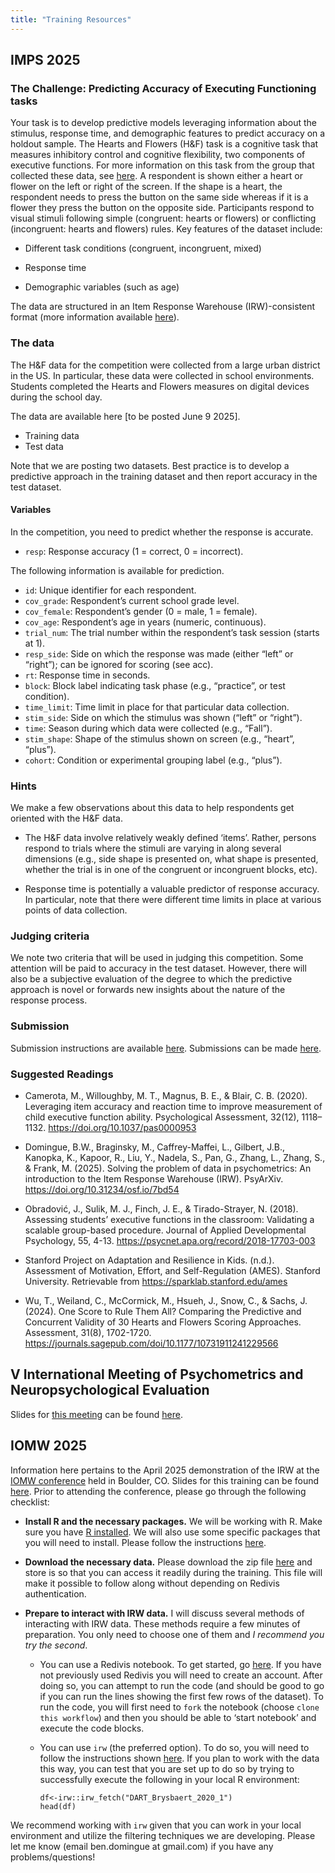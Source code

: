 ```yaml
---
title: "Training Resources"
---
```


## IMPS 2025

### The Challenge: Predicting Accuracy of Executing Functioning tasks

Your task is to develop predictive models leveraging information about the stimulus, response time, and demographic features to predict accuracy on a holdout sample. The Hearts and Flowers (H&F) task is a cognitive task that measures inhibitory control and cognitive flexibility, two components of executive functions. For more information on this task from the group that collected these data, see [here](https://sparklab.stanford.edu/ames). A respondent is shown either a heart or flower on the left or right of the screen. If the shape is a heart, the respondent needs to press the button on the same side whereas if it is a flower they press the button on the opposite side. Participants respond to visual stimuli following simple (congruent: hearts or flowers) or conflicting (incongruent: hearts and flowers) rules. Key features of the dataset include:

* Different task conditions (congruent, incongruent, mixed)

* Response time

* Demographic variables (such as age)

The data are structured in an Item Response Warehouse (IRW)-consistent format (more information available [here](https://itemresponsewarehouse.org/standard.html)).

### The data

The H&F data for the competition were collected from a large urban district in the US. In particular, these data were collected in school environments. Students completed the Hearts and Flowers measures on digital devices during the school day.

The data are available here [to be posted June 9 2025].

* Training data
* Test data

Note that we are posting two datasets. Best practice is to develop a predictive approach in the training dataset and then report accuracy in the test dataset. 

#### Variables

In the competition, you need to predict whether the response is accurate. 

* `resp`: Response accuracy (1 = correct, 0 = incorrect).

The following information is available for prediction.

* `id`: Unique identifier for each respondent.
* `cov_grade`: Respondent’s current school grade level.
* `cov_female`: Respondent’s gender (0 = male, 1 = female).
* `cov_age`: Respondent’s age in years (numeric, continuous).
* `trial_num`: The trial number within the respondent’s task session (starts at 1).
* `resp_side`: Side on which the response was made (either "left" or "right"); can be ignored for scoring (see acc).
* `rt`: Response time in seconds.
* `block`: Block label indicating task phase (e.g., "practice", or test condition).
* `time_limit`: Time limit in place for that particular data collection.
* `stim_side`: Side on which the stimulus was shown ("left" or "right").
* `time`: Season during which data were collected (e.g., "Fall").
* `stim_shape`: Shape of the stimulus shown on screen (e.g., "heart", "plus").
* `cohort`: Condition or experimental grouping label (e.g., "plus").

### Hints

We make a few observations about this data to help respondents get oriented with the H&F data.

* The H&F data involve relatively weakly defined 'items'. Rather, persons respond to trials where the stimuli are varying in along several dimensions (e.g., side shape is presented on, what shape is presented, whether the trial is in one of the congruent or incongruent blocks, etc).

* Response time is potentially a valuable predictor of response accuracy. In particular, note that there were different time limits in place at various points of data collection. 

### Judging criteria

We note two criteria that will be used in judging this competition. Some attention will be paid to accuracy in the test dataset. However, there will also be a subjective evaluation of the degree to which the predictive approach is novel or forwards new insights about the nature of the response process. 

### Submission
Submission instructions are available [here](https://www.psychometricsociety.org/imps2025-datathon-format). Submissions can be made [here](https://forms.gle/3GRpyBq9jdWUW7cS8).

### Suggested Readings

* Camerota, M., Willoughby, M. T., Magnus, B. E., & Blair, C. B. (2020). Leveraging item accuracy and reaction time to improve measurement of child executive function ability. Psychological Assessment, 32(12), 1118–1132. <https://doi.org/10.1037/pas0000953>

* Domingue, B.W., Braginsky, M., Caffrey-Maffei, L., Gilbert, J.B., Kanopka, K., Kapoor, R., Liu, Y., Nadela, S., Pan, G., Zhang, L., Zhang, S., & Frank, M. (2025). Solving the problem of data in psychometrics: An introduction to the Item Response Warehouse (IRW). PsyArXiv. <https://doi.org/10.31234/osf.io/7bd54>

* Obradović, J., Sulik, M. J., Finch, J. E., & Tirado-Strayer, N. (2018). Assessing students' executive functions in the classroom: Validating a scalable group-based procedure. Journal of Applied Developmental Psychology, 55, 4-13. <https://psycnet.apa.org/record/2018-17703-003>

* Stanford Project on Adaptation and Resilience in Kids. (n.d.). Assessment of Motivation, Effort, and Self-Regulation (AMES). Stanford University. Retrievable from <https://sparklab.stanford.edu/ames>

* Wu, T., Weiland, C., McCormick, M., Hsueh, J., Snow, C., & Sachs, J. (2024). One Score to Rule Them All? Comparing the Predictive and Concurrent Validity of 30 Hearts and Flowers Scoring Approaches. Assessment, 31(8), 1702-1720. <https://journals.sagepub.com/doi/10.1177/10731911241229566>


## V International Meeting of Psychometrics and Neuropsychological Evaluation

Slides for [this meeting](https://psychometricsmeetig.netlify.app/) can be found [here](https://docs.google.com/presentation/d/15UYpmrzKyi0g5v6IDyn7tYe45AzrVu0bnMLmIpLnI6U/edit?slide=id.g34a2d561067_0_0#slide=id.g34a2d561067_0_0).

## IOMW 2025

Information here pertains to the April 2025 demonstration of the IRW at the [IOMW conference](https://www.iomw.net/) held in Boulder, CO. Slides for this training can be found [here](https://docs.google.com/presentation/d/1ZOcMpaRwBfBF9xBdgdO6KBHm7xiGlq6n9WczI2oCrX8/edit?slide=id.g3334d2a9abd_0_4#slide=id.g3334d2a9abd_0_4). Prior to attending the conference, please go through the following checklist:

* **Install R and the necessary packages.** We will be working with R. Make sure you have [R installed](https://www.r-project.org/). We will also use some specific packages that you will need to install. Please follow the instructions [here](https://github.com/ben-domingue/irw/blob/main/training/iomw2025/00_packages.R).

* **Download the necessary data.** Please download the zip file [here](https://www.dropbox.com/scl/fi/mplmps10t7z7p8ljyo6km/tables.zip?rlkey=mde08yuex0jjvr80wchercb6b&e=1&dl=0) and store is so that you can access it readily during the training. This file will make it possible to follow along without depending on Redivis authentication. 

* **Prepare to interact with IRW data.** I will discuss several methods of interacting with IRW data. These methods require a few minutes of preparation. You only need to choose one of them and *I recommend you try the second*.

  + You can use a Redivis notebook. To get started, go [here](https://redivis.com/workflows/sdv7-7r839my4g/notebooks/vma9-89a2etg40). If you have not previously used Redivis you will need to create an account. After doing so, you can attempt to run the code (and should be good to go if you can run the lines showing the first few rows of the dataset). To run the code, you will first need to `fork` the notebook (choose `clone this workflow`) and then you should be able to 'start notebook' and execute the code blocks.

  + You can use `irw` (the preferred option). To do so, you will need to follow the instructions shown [here](https://github.com/itemresponsewarehouse/Rpkg). If you plan to work with the data this way, you can test that you are set up to do so by trying to successfully execute the following in your local R environment:
    ```
    df<-irw::irw_fetch("DART_Brysbaert_2020_1")
    head(df)
    ```

We recommend working with `irw` given that you can work in your local environment and utilize the filtering techniques we are developing. Please let me know (email ben.domingue at gmail.com) if you have any problems/questions!
